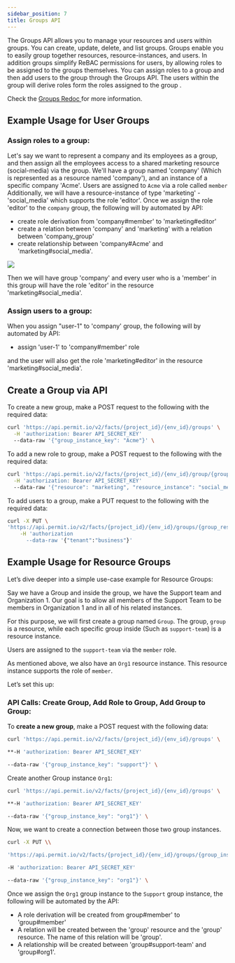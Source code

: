 ```yaml
---
sidebar_position: 7
title: Groups API
---
```



The Groups API allows you to manage your resources and users within groups. You can create, update, delete, and list groups.
Groups enable you to easily group together resources, resource-instances, and users. In addition groups simplify ReBAC permissions for users, by allowing roles to be assigned to the groups themselves.
You can assign roles to a group and then add users to the group through the Groups API.
The users within the group will derive roles form the roles assigned to the group .

Check the [Groups Redoc ](/) for more information.


## Example Usage for User Groups

### Assign roles to a group:

Let's say we want to represent a company and its employees as a group, and then assign all the employees access to a shared marketing resource (social-media) via the group.  We'll have a group named 'company' (Which is represented as a resource named 'company'), and an instance of a specific company 'Acme'.  Users are assigned to `Acme` via a role called `member`
Additionally, we will have a resource-instance of type 'marketing' - 'social_media' which supports the role 'editor'.
Once we assign the role 'editor' to  the `company` group, the following will by automated by API:
- create role derivation from 'company#member' to 'marketing#editor'
- create a relation between 'company' and 'marketing' with a relation between 'company_group'
- create relationship between 'company#Acme' and 'marketing#social_media'.

![](groups-diagram.png)

Then we will have group 'company' and every user who is a 'member' in this group will have the role 'editor' in the resource 'marketing#social_media'.

### Assign users to a group:

When you assign "user-1" to 'company' group, the following will by automated by API:
- assign 'user-1' to 'company#member' role

and the user will also get the role 'marketing#editor' in the resource 'marketing#social_media'.


## Create a Group via API

To create a new group, make a POST request to the following with the required data:

```bash
curl 'https://api.permit.io/v2/facts/{project_id}/{env_id}/groups' \
  -H 'authorization: Bearer API_SECRET_KEY'
  --data-raw '{"group_instance_key": "Acme"}' \
```

To add a new role to group, make a POST request to the following with the required data:

```bash
curl 'https://api.permit.io/v2/facts/{project_id}/{env_id}/group/{group_resource_type_key}/roles' \
  -H 'authorization: Bearer API_SECRET_KEY'
  --data-raw '{"resource": "marketing", "resource_instance": "social_media", "role": "editor", tenant:"business"}' \
```

To add users to a group, make a PUT request to the following with the required data:

```bash
curl -X PUT \
'https://api.permit.io/v2/facts/{project_id}/{env_id}/groups/{group_resource_type_key}/users/{user_id}' \
    -H 'authorization
      --data-raw '{"tenant":"business"}'
```

## Example Usage for Resource Groups

Let’s dive deeper into a simple use-case example for Resource Groups:

Say we have a Group and inside the group, we have the Support team and Organization 1. Our goal is to allow all members of the Support Team to be members in Organization 1 and in all of his related instances.

For this purpose, we will first create a group named `Group`. The group, `group` is a resource, while each specific group inside (Such as `support-team`) is a resource instance.

Users are assigned to the `support-team` via the `member` role.

As mentioned above, we also have an `Org1` resource instance.
This resource instance supports the role of `member`.

Let’s set this up:

### API Calls: Create Group, Add Role to Group, Add Group to Group:

To **create a new group**, make a POST request with the following data:

```bash
curl 'https://api.permit.io/v2/facts/{project_id}/{env_id}/groups' \

**-H 'authorization: Bearer API_SECRET_KEY'

--data-raw '{"group_instance_key": "support"}' \

```

Create another Group instance `Org1`:

```bash
curl 'https://api.permit.io/v2/facts/{project_id}/{env_id}/groups' \

**-H 'authorization: Bearer API_SECRET_KEY'

--data-raw '{"group_instance_key": "org1"}' \
```

Now, we want to create a connection between those two group instances.

```bash
curl -X PUT \\

'https://api.permit.io/v2/facts/{project_id}/{env_id}/groups/{group_instance_key}' \

-H 'authorization: Bearer API_SECRET_KEY'

--data-raw '{"group_instance_key": "org1"}' \
```

Once we assign the `Org1` group instance  to the `Support` group instance, the following will be automated by the API:

- A role derivation will be created from group#member' to 'group#member'
- A relation will be created between the 'group' resource and the 'group' resource. The name of this relation will be 'group'.
- A relationship will be created between 'group#support-team' and 'group#org1'.